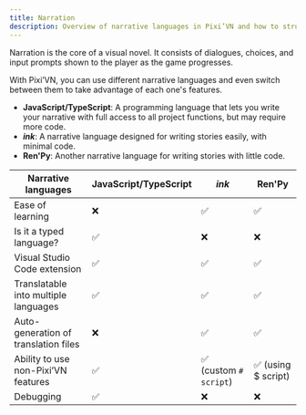 ```yaml
---
title: Narration
description: Overview of narrative languages in Pixi’VN and how to structure interactive stories using dialogues, choices, and input prompts.
---
```


Narration is the core of a visual novel. It consists of <DynamicLink href="/start/dialogue">dialogues</DynamicLink>, <DynamicLink href="/start/choices">choices</DynamicLink>, and <DynamicLink href="/start/input">input prompts</DynamicLink> shown to the player as the game progresses.

With Pixi’VN, you can use different narrative languages and even switch between them to take advantage of each one's features.

- **JavaScript/TypeScript**: A programming language that lets you write your narrative with full access to all project functions, but may require more code.
- **<DynamicLink href="/ink">_ink_</DynamicLink>**: A narrative language designed for writing stories easily, with minimal code.
- **<DynamicLink href="/renpy">Ren'Py</DynamicLink>**: Another narrative language for writing stories with little code.

| Narrative languages                  | JavaScript/TypeScript | _ink_                                                                 | Ren'Py             |
| ------------------------------------ | --------------------- | --------------------------------------------------------------------- | ------------------ |
| Ease of learning                     | ❌                     | ✅                                                                     | ✅                  |
| Is it a typed language?              | ✅                     | ❌                                                                     | ❌                  |
| Visual Studio Code extension         | ✅                     | ✅                                                                     | ✅                  |
| Translatable into multiple languages | ✅                     | ✅                                                                     | ✅                  |
| Auto-generation of translation files | ❌                     | ✅                                                                     | ✅                  |
| Ability to use non-Pixi’VN features  | ✅                     | ✅  (<DynamicLink href="/ink/hashtag">custom `# script`</DynamicLink>) | ✅ (using $ script) |
| Debugging                            | ✅                     | ❌                                                                     | ❌                  |
